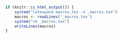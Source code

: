 <!--
strip latex comments from _macros.tex and treat the result 'asis', i.e.  allow
pandoc to process the \newcommands 

https://github.com/quarto-dev/quarto-cli/discussions/12838#discussioncomment-13378945
-->

::: {.content-hidden}
```r
if (knitr::is_html_output()) {
	system("latexpand macros.tex -o _macros.tex")
	macros <- readLines('_macros.tex')
	system("rm _macros.tex")
	writeLines(macros)
}
```
:::
